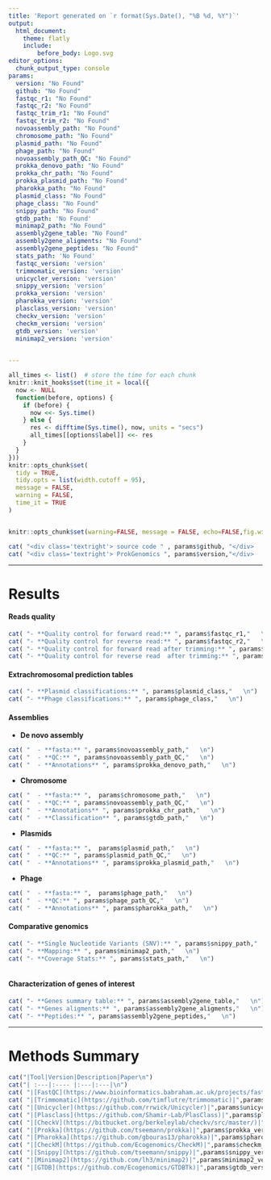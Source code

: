 ```yaml
---
title: 'Report generated on `r format(Sys.Date(), "%B %d, %Y")`'
output:
  html_document:
    theme: flatly
    include:
        before_body: Logo.svg
editor_options: 
  chunk_output_type: console
params:  
  version: "No Found"
  github: "No Found"
  fastqc_r1: "No Found"
  fastqc_r2: "No Found"
  fastqc_trim_r1: "No Found"
  fastqc_trim_r2: "No Found"
  novoassembly_path: "No Found"
  chromosome_path: "No Found"
  plasmid_path: "No Found"
  phage_path: "No Found"
  novoassembly_path_QC: "No Found"
  prokka_denovo_path: "No Found"
  prokka_chr_path: "No Found"
  prokka_plasmid_path: "No Found"
  pharokka_path: "No Found"
  plasmid_class: "No Found"
  phage_class: "No Found"
  snippy_path: "No Found"
  gtdb_path: 'No Found'
  minimap2_path: "No Found"
  assembly2gene_table: "No Found"
  assembly2gene_aligments: "No Found"
  assembly2gene_peptides: "No Found"
  stats_path: 'No Found'
  fastqc_version: 'version'
  trimmomatic_version: 'version'
  unicycler_version: 'version'
  snippy_version: 'version'
  prokka_version: 'version'
  pharokka_version: 'version'
  plasclass_version: 'version'
  checkv_version: 'version'
  checkm_version: 'version'
  gtdb_version: 'version'
  minimap2_version: 'version'

 
---
```





```r

all_times <- list()  # store the time for each chunk
knitr::knit_hooks$set(time_it = local({
  now <- NULL
  function(before, options) {
    if (before) {
      now <<- Sys.time()
    } else {
      res <- difftime(Sys.time(), now, units = "secs")
      all_times[[options$label]] <<- res
    }
  }
}))
knitr::opts_chunk$set(
  tidy = TRUE,
  tidy.opts = list(width.cutoff = 95),
  message = FALSE,
  warning = FALSE,
  time_it = TRUE
)


knitr::opts_chunk$set(warning=FALSE, message = FALSE, echo=FALSE,fig.width =8,fig.height = 6)

```
 


```r
cat( "<div class='textright'> source code " , params$github, "</div>   \n")
cat( "<div class='textright'> ProkGenomics ", params$version,"</div>   \n")
```


*** 
# **Results**

#### **Reads quality**

```r
cat( "- **Quality control for forward read:** ", params$fastqc_r1,"   \n")
cat( "- **Quality control for reverse read:** ", params$fastqc_r2,"   \n")
cat( "- **Quality control for forward read after trimming:** ", params$fastqc_trim_r1,"   \n")
cat( "- **Quality control for reverse read  after trimming:** ", params$fastqc_trim_r2,"   \n")

```


#### **Extrachromosomal prediction tables**

```r
cat( "- **Plasmid classifications:** ", params$plasmid_class,"   \n")
cat( "- **Phage classifications:** ", params$phage_class,"   \n")

```


#### **Assemblies**

- **De novo assembly**

```r

cat( "  - **fasta:** ", params$novoassembly_path,"   \n")
cat( "  - **QC:** ", params$novoassembly_path_QC,"   \n")
cat( "  - **Annotations** ", params$prokka_denovo_path,"   \n")
```

- **Chromosome**

```r

cat( "  - **fasta:** ",  params$chromosome_path,"   \n")
cat( "  - **QC:** ", params$novoassembly_path_QC,"   \n")
cat( "  - **Annotations** ", params$prokka_chr_path,"   \n")
cat( "  - **Classification** ", params$gtdb_path,"   \n")
```

- **Plasmids**

```r

cat( "  - **fasta:** ",  params$plasmid_path,"   \n")
cat( "  - **QC:** ", params$plasmid_path_QC,"   \n")
cat( "  - **Annotations** ", params$prokka_plasmid_path,"   \n")
```

- **Phage**

```r

cat( "  - **fasta:** ",  params$phage_path,"   \n")
cat( "  - **QC:** ", params$phage_path_QC,"   \n")
cat( "  - **Annotations** ", params$pharokka_path,"   \n")
```

#### **Comparative genomics**

```r
cat( "- **Single Nucleotide Variants (SNV):** ", params$snippy_path,"   \n")
cat( "- **Mapping:** ", params$minimap2_path,"   \n")
cat( "- **Coverage Stats:** ", params$stats_path,"   \n")



```

#### **Characterization of genes of interest**

```r
cat( "- **Genes summary table:** ", params$assembly2gene_table,"   \n")
cat( "- **Genes aligments:** ", params$assembly2gene_aligments,"   \n")
cat( "- **Peptides:** ", params$assembly2gene_peptides,"   \n")

```

***

# **Methods Summary**

```r

cat("|Tool|Version|Description|Paper\n")
cat("| :---|:---- |:---|:---|\n")
cat( "|[FastQC](https://www.bioinformatics.babraham.ac.uk/projects/fastqc/)|",params$fastqc_version,"|Sequence quality controls|Andrews S. (2010). FastQC: a quality control tool for high throughput sequence data. Available online at: http://www.bioinformatics.babraham.ac.uk/projects/fastqc|\n")
cat( "|[Trimmomatic](https://github.com/timflutre/trimmomatic)|",params$trimmomatic_version,"|Trim primer adaptor from reads|Bolger AM, Lohse M, Usadel B. Trimmomatic: a flexible trimmer for Illumina sequence data. Bioinformatics. 2014 Aug 1;30(15):2114-20. doi: 10.1093/bioinformatics/btu170. Epub 2014 Apr 1. PMID: 24695404; PMCID: PMC4103590. https://www.ncbi.nlm.nih.gov/pmc/articles/PMC4103590/|\n")
cat( "|[Unicycler](https://github.com/rrwick/Unicycler)|",params$unicycler_version,"|De novo assembly|Wick RR, Judd LM, Gorrie CL, Holt KE (2017) Unicycler: Resolving bacterial genome assemblies from short and long sequencing reads. PLOS Computational Biology 13(6): e1005595. https://doi.org/10.1371/journal.pcbi.1005595|\n")
cat( "|[Plasclass](https://github.com/Shamir-Lab/PlasClass)|",params$plasclass_version,"|Plasmids prediction|Pellow D, Mizrahi I, Shamir R (2020) PlasClass improves plasmid sequence classification. PLOS Computational Biology 16(4): e1007781. https://doi.org/10.1371/journal.pcbi.1007781|\n")
cat( "|[CheckV](https://bitbucket.org/berkeleylab/checkv/src/master/)|",params$checkv_version,"|Phage prediction|Nayfach, S., Camargo, A.P., Schulz, F. et al. CheckV assesses the quality and completeness of metagenome-assembled viral genomes. Nat Biotechnol 39, 578–585 (2021). https://doi.org/10.1038/s41587-020-00774-7|\n")
cat( "|[Prokka](https://github.com/tseemann/prokka)|",params$prokka_version,"|Prokaryotic gene annotation|Torsten Seemann, Prokka: rapid prokaryotic genome annotation, Bioinformatics, Volume 30, Issue 14, July 2014, Pages 2068–2069, https://doi.org/10.1093/bioinformatics/btu153|\n")
cat( "|[Pharokka](https://github.com/gbouras13/pharokka)|",params$pharokka_version,"|Phage gene annotation|Bouras G, Nepal R, Houtak G, Psaltis AJ, Wormald PJ, Vreugde S. Pharokka: a fast scalable bacteriophage annotation tool. Bioinformatics. 2023 Jan 1;39(1):btac776. doi: 10.1093/bioinformatics/btac776. PMID: 36453861; PMCID: PMC9805569. https://www.ncbi.nlm.nih.gov/pmc/articles/PMC9805569/|\n")
cat( "|[CheckM](https://github.com/Ecogenomics/CheckM)|",params$checkm_version,"|Assembly quality controls|Parks DH, Imelfort M, Skennerton CT, Hugenholtz P, Tyson GW. CheckM: assessing the quality of microbial genomes recovered from isolates, single cells, and metagenomes. Genome Res. 2015 Jul;25(7):1043-55. doi: 10.1101/gr.186072.114. Epub 2015 May 14. PMID: 25977477; PMCID: PMC4484387. https://www.ncbi.nlm.nih.gov/pmc/articles/PMC4484387/|\n")
cat( "|[Snippy](https://github.com/tseemann/snippy)|",params$snippy_version,"|Single Nucleotide Variant (SNV) detection|Seemann T (2015). snippy: fast bacterial variant calling from NGS reads. https://github.com/tseemann/snippy|\n")
cat( "|[Minimap2](https://github.com/lh3/minimap2)|",params$minimap2_version,"|Sequence alignment to reference genome|Heng Li, New strategies to improve minimap2 alignment accuracy, Bioinformatics, Volume 37, Issue 23, December 2021, Pages 4572–4574, https://doi.org/10.1093/bioinformatics/btab705|\n")
cat( "|[GTDB](https://github.com/Ecogenomics/GTDBTk)|",params$gtdb_version,"|Taxonomic classifications |Donovan H Parks, Maria Chuvochina, Christian Rinke, Aaron J Mussig, Pierre-Alain Chaumeil, Philip Hugenholtz, GTDB: an ongoing census of bacterial and archaeal diversity through a phylogenetically consistent, rank normalized and complete genome-based taxonomy, Nucleic Acids Research, Volume 50, Issue D1, 7 January 2022, Pages D785–D794, https://doi.org/10.1093/nar/gkab776|\n")







```



<style type="text/css">

h1.title {
  font-size: 16px;
  color: DarkGray;
  text-align: right;
  
}

.textright {
  font-size: 16px;
  color: DarkGray;
  text-align: right;

}
</style>
